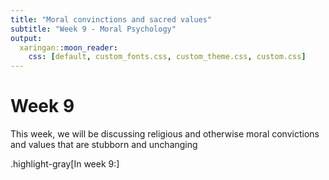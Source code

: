 ```yaml
---
title: "Moral convinctions and sacred values"
subtitle: "Week 9 - Moral Psychology"
output:
  xaringan::moon_reader:
    css: [default, custom_fonts.css, custom_theme.css, custom.css]
---
```


# Week 9

This week, we will be discussing religious and otherwise moral convictions and values that are stubborn and unchanging

.highlight-gray[In week 9:]
